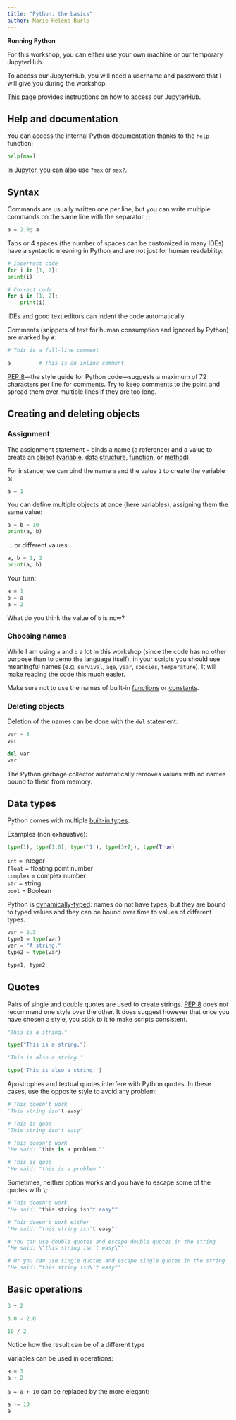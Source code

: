 ```yaml
---
title: "Python: the basics"
author: Marie-Hélène Burle
---
```


:::{.box}

**Running Python**

For this workshop, you can either use your own machine or our temporary JupyterHub.

:::{.note}

To access our JupyterHub, you will need a username and password that I will give you during the workshop.

:::

[This page](jh_instructions.qmd){target="_blank"} provides instructions on how to access our JupyterHub.

:::

## Help and documentation

You can access the internal Python documentation thanks to the `help` function:

```python
help(max)
```

:::{.note}

In Jupyter, you can also use `?max` or `max?`.

:::

## Syntax

Commands are usually written one per line, but you can write multiple commands on the same line with the separator `;`:

```python
a = 2.0; a
```

Tabs or 4 spaces (the number of spaces can be customized in many IDEs) have a syntactic meaning in Python and are not just for human readability:

```python
# Incorrect code
for i in [1, 2]:
print(i)
```

```python
# Correct code
for i in [1, 2]:
    print(i)
```

:::{.note}

IDEs and good text editors can indent the code automatically.

:::

Comments (snippets of text for human consumption and ignored by Python) are marked by `#`:

```python
# This is a full-line comment

a         # This is an inline comment
```

[PEP 8](https://peps.python.org/pep-0008/#maximum-line-length)—the style guide for Python code—suggests a maximum of 72 characters per line for comments. Try to keep comments to the point and spread them over multiple lines if they are too long.

## Creating and deleting objects

### Assignment

The assignment statement `=` binds a name (a reference) and a value to create an [object](https://en.wikipedia.org/wiki/Object_(computer_science)) ([variable](https://en.wikipedia.org/wiki/Variable_(computer_science)), [data structure](https://en.wikipedia.org/wiki/Data_structure), [function](https://en.wikipedia.org/wiki/Function_(computer_programming)), or [method](https://en.wikipedia.org/wiki/Method_(computer_programming))).

:::{.example}

For instance, we can bind the name `a` and the value `1` to create the variable `a`:

:::

```python
a = 1
```

You can define multiple objects at once (here variables), assigning them the same value:

```python
a = b = 10
print(a, b)
```

... or different values:

```python
a, b = 1, 2
print(a, b)
```

:::{.exo}

:::{.yourturn}

Your turn:

:::

```python
a = 1
b = a
a = 2
```

What do you think the value of `b` is now?

:::

### Choosing names

While I am using `a` and `b` a lot in this workshop (since the code has no other purpose than to demo the language itself), in your scripts you should use meaningful names (e.g. `survival`, `age`, `year`, `species`, `temperature`). It will make reading the code this much easier.

Make sure not to use the names of built-in [functions](https://docs.python.org/3/library/functions.html) or [constants](https://docs.python.org/3/library/constants.html).

### Deleting objects

Deletion of the names can be done with the `del` statement:

```python
var = 3
var
```

```python
del var
var
```

The Python garbage collector automatically removes values with no names bound to them from memory.

## Data types

Python comes with multiple [built-in types](https://docs.python.org/3/library/stdtypes.html).

:::{.example}

Examples (non exhaustive):

:::

```python
type(1), type(1.0), type('1'), type(3+2j), type(True)
```

:::{.note}

`int` = integer \
`float` = floating point number \
`complex` = complex number \
`str` = string \
`bool` = Boolean

:::

Python is [dynamically-typed](https://en.wikipedia.org/wiki/Type_system#DYNAMIC): names do not have types, but they are bound to typed values and they can be bound over time to values of different types.

```python
var = 2.3
type1 = type(var)
var = "A string."
type2 = type(var)

type1, type2
```

## Quotes

Pairs of single and double quotes are used to create strings. [PEP 8](https://peps.python.org/pep-0008/#maximum-line-length) does not recommend one style over the other. It does suggest however that once you have chosen a style, you stick to it to make scripts consistent.

```python
"This is a string."
```

```python
type("This is a string.")
```

```python
'This is also a string.'
```

```python
type('This is also a string.')
```

Apostrophes and textual quotes interfere with Python quotes. In these cases, use the opposite style to avoid any problem:

```python
# This doesn't work
'This string isn't easy'
```

```python
# This is good
"This string isn't easy"
```

```python
# This doesn't work
"He said: "this is a problem.""
```

```python
# This is good
'He said: "this is a problem."'
```

Sometimes, neither option works and you have to escape some of the quotes with `\`:

```python
# This doesn't work
"He said: "this string isn't easy""
```

```python
# This doesn't work either
'He said: "this string isn't easy"'
```

```python
# You can use double quotes and escape double quotes in the string
"He said: \"this string isn't easy\""
```

```python
# Or you can use single quotes and escape single quotes in the string
'He said: "this string isn\'t easy"'
```

## Basic operations

```python
3 + 2
```

```python
3.0 - 2.0
```

```python
10 / 2
```

:::{.note}

Notice how the result can be of a different type

:::

Variables can be used in operations:

```python
a = 3
a + 2
```

`a = a + 10` can be replaced by the more elegant:

```python
a += 10
a
```
